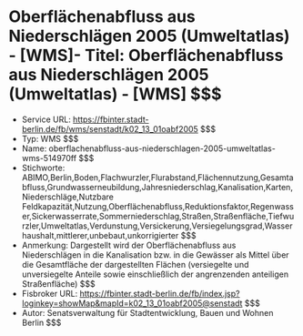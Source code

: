 # Oberflächenabfluss aus Niederschlägen 2005 (Umweltatlas) - [WMS]- Titel: Oberflächenabfluss aus Niederschlägen 2005 (Umweltatlas) - [WMS] $$$
- Service URL: https://fbinter.stadt-berlin.de/fb/wms/senstadt/k02_13_01oabf2005 $$$
- Typ: WMS $$$
- Name: oberflachenabfluss-aus-niederschlagen-2005-umweltatlas-wms-514970ff $$$
- Stichworte: ABIMO,Berlin,Boden,Flachwurzler,Flurabstand,Flächennutzung,Gesamtabfluss,Grundwasserneubildung,Jahresniederschlag,Kanalisation,Karten,Niederschläge,Nutzbare Feldkapazität,Nutzung,Oberflächenabfluss,Reduktionsfaktor,Regenwasser,Sickerwasserrate,Sommerniederschlag,Straßen,Straßenfläche,Tiefwurzler,Umweltatlas,Verdunstung,Versickerung,Versiegelungsgrad,Wasserhaushalt,mittlerer,unbebaut,unkorrigierter $$$
- Anmerkung: Dargestellt wird der Oberflächenabfluss aus Niederschlägen in die Kanalisation bzw. in die Gewässer als Mittel über die Gesamtfläche der dargestellten Flächen (versiegelte und unversiegelte Anteile sowie einschließlich der angrenzenden anteiligen Straßenfläche) $$$
- Fisbroker URL: https://fbinter.stadt-berlin.de/fb/index.jsp?loginkey=showMap&mapId=k02_13_01oabf2005@senstadt $$$
- Autor: Senatsverwaltung für Stadtentwicklung, Bauen und Wohnen Berlin $$$

